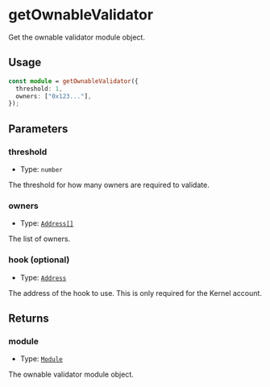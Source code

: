 # getOwnableValidator

Get the ownable validator module object.

## Usage

```typescript copy
const module = getOwnableValidator({
  threshold: 1,
  owners: ["0x123..."],
});
```

## Parameters

### threshold

- Type: `number`

The threshold for how many owners are required to validate.

### owners

- Type: [`Address[]`](https://viem.sh/docs/glossary/types#address)

The list of owners.

### hook (optional)

- Type: [`Address`](https://viem.sh/docs/glossary/types#address)

The address of the hook to use. This is only required for the Kernel account.

## Returns

### module

- Type: [`Module`](https://viem.sh/docs/glossary/types#module)

The ownable validator module object.
